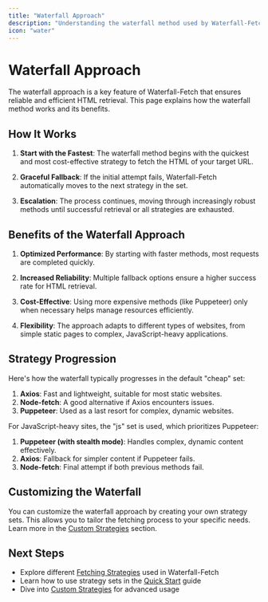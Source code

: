 ```yaml
---
title: "Waterfall Approach"
description: "Understanding the waterfall method used by Waterfall-Fetch"
icon: "water"
---
```


# Waterfall Approach

The waterfall approach is a key feature of Waterfall-Fetch that ensures reliable and efficient HTML retrieval. This page explains how the waterfall method works and its benefits.

## How It Works

1. **Start with the Fastest**: The waterfall method begins with the quickest and most cost-effective strategy to fetch the HTML of your target URL.

2. **Graceful Fallback**: If the initial attempt fails, Waterfall-Fetch automatically moves to the next strategy in the set.

3. **Escalation**: The process continues, moving through increasingly robust methods until successful retrieval or all strategies are exhausted.

## Benefits of the Waterfall Approach

1. **Optimized Performance**: By starting with faster methods, most requests are completed quickly.

2. **Increased Reliability**: Multiple fallback options ensure a higher success rate for HTML retrieval.

3. **Cost-Effective**: Using more expensive methods (like Puppeteer) only when necessary helps manage resources efficiently.

4. **Flexibility**: The approach adapts to different types of websites, from simple static pages to complex, JavaScript-heavy applications.

## Strategy Progression

Here's how the waterfall typically progresses in the default "cheap" set:

1. **Axios**: Fast and lightweight, suitable for most static websites.
2. **Node-fetch**: A good alternative if Axios encounters issues.
3. **Puppeteer**: Used as a last resort for complex, dynamic websites.

For JavaScript-heavy sites, the "js" set is used, which prioritizes Puppeteer:

1. **Puppeteer (with stealth mode)**: Handles complex, dynamic content effectively.
2. **Axios**: Fallback for simpler content if Puppeteer fails.
3. **Node-fetch**: Final attempt if both previous methods fail.

## Customizing the Waterfall

You can customize the waterfall approach by creating your own strategy sets. This allows you to tailor the fetching process to your specific needs. Learn more in the [Custom Strategies](/mdx/advanced/custom-strategies) section.

## Next Steps

- Explore different [Fetching Strategies](/mdx/concepts/strategies) used in Waterfall-Fetch
- Learn how to use strategy sets in the [Quick Start](/mdx/quickstart) guide
- Dive into [Custom Strategies](/mdx/advanced/custom-strategies) for advanced usage
